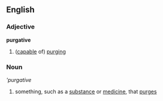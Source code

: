==English==
===Adjective===
'''purgative'''
# ([[capable]] of) [[purge|purging]]
===Noun===
'''purgative''
# something, such as a [[substance]] or [[medicine]], that [[purge]]s